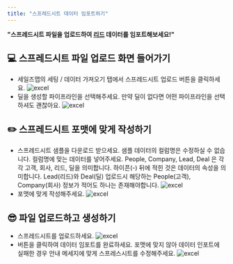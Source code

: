```yaml
---
title: "스프레드시트 데이터 임포트하기"
---
```


**"스프레드시트 파일을 업로드하여 [리드]() 데이터를 임포트해보세요!"**

## 💻 스프레드시트 파일 업로드 화면 들어가기
- 세일즈맵의 세팅 / 데이터 가져오기 탭에서 스프레드시트 업로드 버튼을 클릭하세요.
![excel](/images/feature/lead/excel/feature:excel_1.png)
- 딜을 생성할 파이프라인을 선택해주세요.
<Tip>만약 딜이 없다면 어떤 파이프라인을 선택하셔도 괜찮아요.</Tip>
![excel](/images/feature/lead/excel/feature:excel_2.png)

## ✏️ 스프레드시트 포맷에 맞게 작성하기
- 스프레드시트 샘플을 다운로드 받으세요. 
<Tip>샘플 데이터의 컬럼명은 수정하실 수 없습니다. 컬럼명에 맞는 데이터를 넣어주세요. People, Company, Lead, Deal 은 각각 고객, 회사, 리드, 딜을 의미합니다. 하이픈(-) 뒤에 적힌 것은 데이터의 속성을 의미합니다.</Tip>
<Tip>Lead(리드)와 Deal(딜) 업로드시 해당하는 People(고객), Company(회사) 정보가 적어도 하나는 존재해야합니다.</Tip>
![excel](/images/feature/lead/excel/feature:excel_3.png)
- 포맷에 맞게 작성해주세요.
![excel](/images/feature/lead/excel/feature:excel_4.png)

## 😎 파일 업로드하고 생성하기
- 스프레드시트를 업로드하세요.
![excel](/images/feature/lead/excel/feature:excel_5.png)
- 버튼을 클릭하여 데이터 임포트를 완료하세요. 포맷에 맞지 않아 데이터 인포트에 실패한 경우 안내 메세지에 맞게 스프레스시트를 수정해주세요.
![excel](/images/feature/lead/excel/feature:excel_6.png)